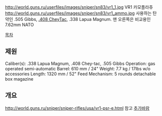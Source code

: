 http://world.guns.ru/userfiles/images/sniper/sn83/vr1_1.jpg
VR1 카모플라쥬
http://world.guns.ru/userfiles/images/sniper/sn83/vr1_ammo.jpg
사용하는 탄약인 .505 Gibbs, [[.408 CheyTac]], .338 Lapua Magnum.
맨 오른쪽은 비교용인 7.62mm NATO

[[목차]]
== 제원 ==
Caliber(s): .338 Lapua Magnum, .408 Chey-tac, .505 Gibbs
Operation:  gas operated semi-automatic
Barrel: 610 mm / 24"
Weight: 7.7 kg / 17lbs w/o accessories
Length: 1320 mm / 52"
Feed Mechanism: 5 rounds detachable box magazine

== 개요 ==
http://world.guns.ru/sniper/sniper-rifles/usa/vr1-psr-e.html 참고
[[추가바람]]
